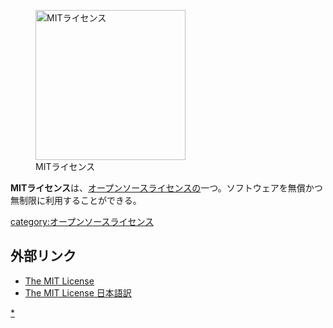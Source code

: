 [[File:MIT logo.svg|240px|right|thumb|MITライセンス]]

'''MITライセンス'''は、[[オープンソース]]ライセンスの一つ。ソフトウェアを無償かつ無制限に利用することができる。

{{DEFAULTSORT:mitライセンス}}
[[category:オープンソースライセンス]]
[[Category:MITライセンス|*]]

==外部リンク==
* [https://opensource.org/licenses/mit-license.php The MIT License]
* [https://ja.osdn.net/projects/opensource/wiki/licenses%2FMIT_license The MIT License 日本語訳]